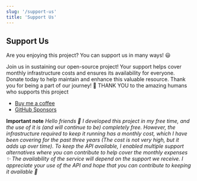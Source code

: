 ```yaml
---
slug: '/support-us'
title: 'Support Us'
---
```


## Support Us

Are you enjoying this project? You can support us in many ways! 😃

Join us in sustaining our open-source project! Your support helps cover monthly infrastructure costs and ensures its availability for everyone. Donate today to help maintain and enhance this valuable resource. Thank you for being a part of our journey! 🙏
THANK YOU to the <Link to="/thank-you">amazing humans</Link> who supports this project

- [Buy me a coffee](https://www.buymeacoffee.com/manucastrillon)
- [GitHub Sponsors](https://github.com/sponsors/ManuCastrillonM)

**Important note**
_Hello friends 👋 I developed this project in my free time, and the use of it is (and will continue to be) completely free. However, the infrastructure required to keep it running has a monthly cost, which I have been covering for the past three years (The cost is not very high, but it adds up over time). To keep the API available, I enabled multiple support alternatives where you can contribute to help cover the monthly expenses ✨ The availability of the service will depend on the support we receive. I appreciate your use of the API and hope that you can contribute to keeping it available 💖_
